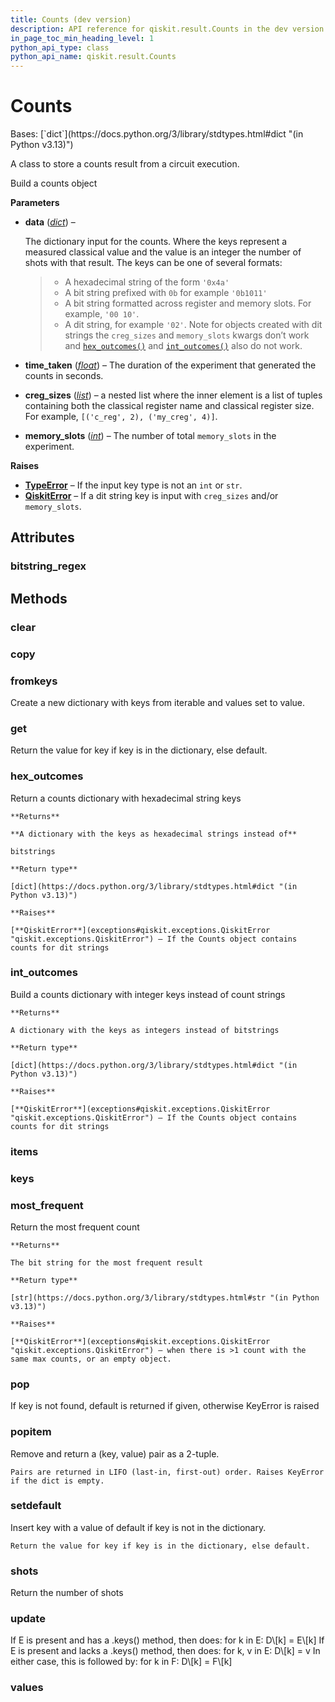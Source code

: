 ```yaml
---
title: Counts (dev version)
description: API reference for qiskit.result.Counts in the dev version of qiskit
in_page_toc_min_heading_level: 1
python_api_type: class
python_api_name: qiskit.result.Counts
---
```


# Counts

<Class id="qiskit.result.Counts" isDedicatedPage={true} github="https://github.com/Qiskit/qiskit/tree/stable/2.0/qiskit/result/counts.py#L27-L189" signature="qiskit.result.Counts(data, time_taken=None, creg_sizes=None, memory_slots=None)" modifiers="class">
  Bases: [`dict`](https://docs.python.org/3/library/stdtypes.html#dict "(in Python v3.13)")

  A class to store a counts result from a circuit execution.

  Build a counts object

  **Parameters**

  *   **data** ([*dict*](https://docs.python.org/3/library/stdtypes.html#dict "(in Python v3.13)")) –

      The dictionary input for the counts. Where the keys represent a measured classical value and the value is an integer the number of shots with that result. The keys can be one of several formats:

      > *   A hexadecimal string of the form `'0x4a'`
      > *   A bit string prefixed with `0b` for example `'0b1011'`
      > *   A bit string formatted across register and memory slots. For example, `'00 10'`.
      > *   A dit string, for example `'02'`. Note for objects created with dit strings the `creg_sizes` and `memory_slots` kwargs don’t work and [`hex_outcomes()`](#qiskit.result.Counts.hex_outcomes "qiskit.result.Counts.hex_outcomes") and [`int_outcomes()`](#qiskit.result.Counts.int_outcomes "qiskit.result.Counts.int_outcomes") also do not work.

  *   **time\_taken** ([*float*](https://docs.python.org/3/library/functions.html#float "(in Python v3.13)")) – The duration of the experiment that generated the counts in seconds.

  *   **creg\_sizes** ([*list*](https://docs.python.org/3/library/stdtypes.html#list "(in Python v3.13)")) – a nested list where the inner element is a list of tuples containing both the classical register name and classical register size. For example, `[('c_reg', 2), ('my_creg', 4)]`.

  *   **memory\_slots** ([*int*](https://docs.python.org/3/library/functions.html#int "(in Python v3.13)")) – The number of total `memory_slots` in the experiment.

  **Raises**

  *   [**TypeError**](https://docs.python.org/3/library/exceptions.html#TypeError "(in Python v3.13)") – If the input key type is not an `int` or `str`.
  *   [**QiskitError**](exceptions#qiskit.exceptions.QiskitError "qiskit.exceptions.QiskitError") – If a dit string key is input with `creg_sizes` and/or `memory_slots`.

  ## Attributes

  ### bitstring\_regex

  <Attribute id="qiskit.result.Counts.bitstring_regex" attributeValue="re.compile('^[01\\s]+$')" />

  ## Methods

  ### clear

  <Function id="qiskit.result.Counts.clear" signature="clear() → None.  Remove all items from D." />

  ### copy

  <Function id="qiskit.result.Counts.copy" signature="copy() → a shallow copy of D" />

  ### fromkeys

  <Function id="qiskit.result.Counts.fromkeys" signature="fromkeys(value=None, /)">
    Create a new dictionary with keys from iterable and values set to value.
  </Function>

  ### get

  <Function id="qiskit.result.Counts.get" signature="get(key, default=None, /)">
    Return the value for key if key is in the dictionary, else default.
  </Function>

  ### hex\_outcomes

  <Function id="qiskit.result.Counts.hex_outcomes" github="https://github.com/Qiskit/qiskit/tree/stable/2.0/qiskit/result/counts.py#L137-L158" signature="hex_outcomes()">
    Return a counts dictionary with hexadecimal string keys

    **Returns**

    **A dictionary with the keys as hexadecimal strings instead of**

    bitstrings

    **Return type**

    [dict](https://docs.python.org/3/library/stdtypes.html#dict "(in Python v3.13)")

    **Raises**

    [**QiskitError**](exceptions#qiskit.exceptions.QiskitError "qiskit.exceptions.QiskitError") – If the Counts object contains counts for dit strings
  </Function>

  ### int\_outcomes

  <Function id="qiskit.result.Counts.int_outcomes" github="https://github.com/Qiskit/qiskit/tree/stable/2.0/qiskit/result/counts.py#L160-L180" signature="int_outcomes()">
    Build a counts dictionary with integer keys instead of count strings

    **Returns**

    A dictionary with the keys as integers instead of bitstrings

    **Return type**

    [dict](https://docs.python.org/3/library/stdtypes.html#dict "(in Python v3.13)")

    **Raises**

    [**QiskitError**](exceptions#qiskit.exceptions.QiskitError "qiskit.exceptions.QiskitError") – If the Counts object contains counts for dit strings
  </Function>

  ### items

  <Function id="qiskit.result.Counts.items" signature="items() → a set-like object providing a view on D's items" />

  ### keys

  <Function id="qiskit.result.Counts.keys" signature="keys() → a set-like object providing a view on D's keys" />

  ### most\_frequent

  <Function id="qiskit.result.Counts.most_frequent" github="https://github.com/Qiskit/qiskit/tree/stable/2.0/qiskit/result/counts.py#L118-L135" signature="most_frequent()">
    Return the most frequent count

    **Returns**

    The bit string for the most frequent result

    **Return type**

    [str](https://docs.python.org/3/library/stdtypes.html#str "(in Python v3.13)")

    **Raises**

    [**QiskitError**](exceptions#qiskit.exceptions.QiskitError "qiskit.exceptions.QiskitError") – when there is >1 count with the same max counts, or an empty object.
  </Function>

  ### pop

  <Function id="qiskit.result.Counts.pop" signature="pop(k[, d]) → v, remove specified key and return the corresponding value.">
    If key is not found, default is returned if given, otherwise KeyError is raised
  </Function>

  ### popitem

  <Function id="qiskit.result.Counts.popitem" signature="popitem()">
    Remove and return a (key, value) pair as a 2-tuple.

    Pairs are returned in LIFO (last-in, first-out) order. Raises KeyError if the dict is empty.
  </Function>

  ### setdefault

  <Function id="qiskit.result.Counts.setdefault" signature="setdefault(key, default=None, /)">
    Insert key with a value of default if key is not in the dictionary.

    Return the value for key if key is in the dictionary, else default.
  </Function>

  ### shots

  <Function id="qiskit.result.Counts.shots" github="https://github.com/Qiskit/qiskit/tree/stable/2.0/qiskit/result/counts.py#L187-L189" signature="shots()">
    Return the number of shots
  </Function>

  ### update

  <Function id="qiskit.result.Counts.update" signature="update([E, ]**F) → None.  Update D from dict/iterable E and F.">
    If E is present and has a .keys() method, then does: for k in E: D\[k] = E\[k] If E is present and lacks a .keys() method, then does: for k, v in E: D\[k] = v In either case, this is followed by: for k in F: D\[k] = F\[k]
  </Function>

  ### values

  <Function id="qiskit.result.Counts.values" signature="values() → an object providing a view on D's values" />
</Class>

